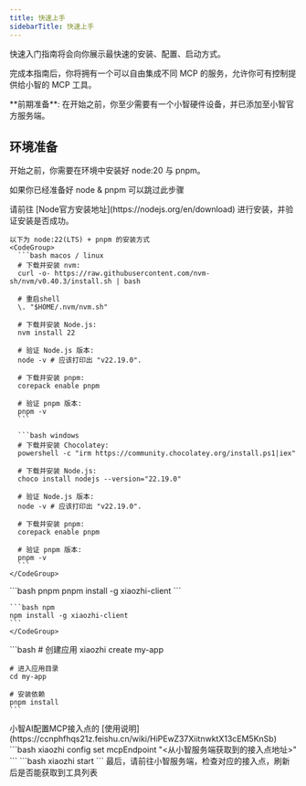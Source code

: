 ```yaml
---
title: 快速上手
sidebarTitle: 快速上手
---
```


快速入门指南将会向你展示最快速的安装、配置、启动方式。

完成本指南后，你将拥有一个可以自由集成不同 MCP 的服务，允许你可有控制提供给小智的 MCP 工具。

<Info>
  **前期准备**:
  在开始之前，你至少需要有一个小智硬件设备，并已添加至小智官方服务端。
</Info>

## 环境准备

开始之前，你需要在环境中安装好 node:20 与 pnpm。

<Info>如果你已经准备好 node & pnpm 可以跳过此步骤</Info>

<Steps>
  <Step title="安装Node">
    请前往 [Node官方安装地址](https://nodejs.org/en/download) 进行安装，并验证安装是否成功。

    以下为 node:22(LTS) + pnpm 的安装方式
    <CodeGroup>
      ```bash macos / linux
      # 下载并安装 nvm:
      curl -o- https://raw.githubusercontent.com/nvm-sh/nvm/v0.40.3/install.sh | bash

      # 重启shell
      \. "$HOME/.nvm/nvm.sh"

      # 下载并安装 Node.js:
      nvm install 22

      # 验证 Node.js 版本:
      node -v # 应该打印出 "v22.19.0".

      # 下载并安装 pnpm:
      corepack enable pnpm

      # 验证 pnpm 版本:
      pnpm -v
      ```

      ```bash windows
      # 下载并安装 Chocolatey:
      powershell -c "irm https://community.chocolatey.org/install.ps1|iex"

      # 下载并安装 Node.js:
      choco install nodejs --version="22.19.0"

      # 验证 Node.js 版本:
      node -v # 应该打印出 "v22.19.0".

      # 下载并安装 pnpm:
      corepack enable pnpm

      # 验证 pnpm 版本:
      pnpm -v
      ```
    </CodeGroup>

  </Step>

  <Step title="安装 xiaozhi-client 命令行工具">
    <CodeGroup>
    ```bash pnpm
    pnpm install -g xiaozhi-client
    ```

    ```bash npm
    npm install -g xiaozhi-client
    ```
    </CodeGroup>
  </Step>

  <Step title="创建应用">
    ```bash
    # 创建应用
    xiaozhi create my-app

    # 进入应用目录
    cd my-app

    # 安装依赖
    pnpm install
    ```
  </Step>

  <Step title="设置小智接入点">
    小智AI配置MCP接入点的 [使用说明](https://ccnphfhqs21z.feishu.cn/wiki/HiPEwZ37XiitnwktX13cEM5KnSb)
    ```bash
    xiaozhi config set mcpEndpoint "<从小智服务端获取到的接入点地址>"
    ```
  </Step>

  <Step title="启动服务">
    ```bash
    xiaozhi start
    ```
  </Step>

  <Step title="验证是否成功">
    最后，请前往小智服务端，检查对应的接入点，刷新后是否能获取到工具列表
  </Step>
</Steps>
